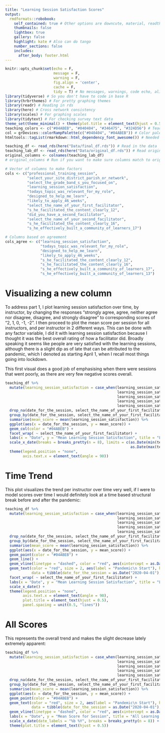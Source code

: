 ```yaml
---
title: "Learning Session Satisfaction Scores"
output:
  rmdformats::robobook:
    self_contained: true # Other options are downcute, material, readthedown, html_clean, html_docco, lockdown, https://github.com/juba/rmdformats
    thumbnails: false
    lightbox: true
    gallery: false
    highlight: kate # Also can do tango
    number_sections: false
    includes:
      after_body: footer.html
---
```


```r
knitr::opts_chunk$set(echo = F, 
                      message = F, 
                      warning = F, 
                      fig.align = 'center', 
                      cache = F, 
                      tidy = T) # No messages, warnings, code echo, align figures center, cache images, and tidy
library(tidyverse) # So you don't have to code in base R
library(hrbrthemes) # For pretty graphing themes
library(readr) # Reading in rds
library(here) # Cross network consistency
library(scales) # For graphing scales
library(tidytext) # For checking survey text data
theme_set(theme_minimal() + theme(plot.title = element_text(hjust = 0.5)))
teaching_colors <- c("#04ABEB", "#040404", "#346475", "#324D56") # Teaching Lab Color Palette - derived from logo
col = grDevices::colorRampPalette(c("#040404", "#04ABEB")) # Color palette maker for blue theme, based on teaching lab color palette
htmltools::tagList(rmarkdown::html_dependency_font_awesome()) # Needed so fa's in footer will show
```

```r
teaching_df <- read_rds(here("Data/final_df.rds")) # Read in the data
teaching_lab_df <- read_rds(here("Data/original_df.rds")) # Read original data for column names
original_columns <- colnames(teaching_lab_df)
# original_columns # Run if you want to make sure columns match to original data, has to be

# Vector of columns to make factors
cols <- c("professional_training_session", 
          "select_your_site_district_parish_or_network", 
          "select_the_grade_band_s_you_focused_on", 
          "learning_session_satisfaction",
          "todays_topic_was_relevant_for_my_role",
          "designed_to_help_me_learn",
          "likely_to_apply_46_weeks",
          "select_the_name_of_your_first_facilitator",
          "s_he_facilitated_the_content_clearly_12",
          "did_you_have_a_second_facilitator",
          "select_the_name_of_your_second_facilitator",
          "s_he_facilitated_the_content_clearly_16",
          "s_he_effectively_built_a_community_of_learners_17") 

# Columns based on agreement
cols_agree <- c("learning_session_satisfaction", 
                "todays_topic_was_relevant_for_my_role", 
                "designed_to_help_me_learn", 
                "likely_to_apply_46_weeks",
                "s_he_facilitated_the_content_clearly_12",
                "s_he_facilitated_the_content_clearly_16",
                "s_he_effectively_built_a_community_of_learners_17",
                "s_he_effectively_built_a_community_of_learners_13")
```

# Visualizing a new column

To address part 1, I plot learning session satisfaction over time, by instructor, by changing the responses "strongly agree, agree, neither agree nor disagree, disagree, and strongly disagree" to corresponding scores of "2, 1, 0, -1, -2". I then proceed to plot the mean score per session for all instructors, and per instructor in 2 different ways. This can be done with any factor variable, I did it with learning session satisfaction because I thought it was the best overall rating of how a facilitator did. Broadly speaking it seems like people are very satisfied with the learning sessions, although there is a slight dip as of late that can be attributed to the pandemic, which I denoted as starting April 1, when I recall most things going into lockdown.

This first visual does a good job of emphasising when there were sessions that went poorly, as there are very few negative scores overall.

```r
teaching_df %>%
  mutate(learning_session_satisfaction = case_when(learning_session_satisfaction == "Strongly agree" ~ 2,
                                                   learning_session_satisfaction == "Agree" ~ 1,
                                                   learning_session_satisfaction == "Neither agree nor disagree" ~ 0,
                                                   learning_session_satisfaction == "Disagree" ~ -1,
                                                   learning_session_satisfaction == "Strongly disagree" ~ -2)) %>%
  drop_na(date_for_the_session, select_the_name_of_your_first_facilitator) %>%
  group_by(date_for_the_session, select_the_name_of_your_first_facilitator) %>%
  summarise(mean_score = mean(learning_session_satisfaction)) %>%
  ggplot(aes(x = date_for_the_session, y = mean_score)) +
  geom_col(color = "#04ABEB") +
  facet_wrap( ~ select_the_name_of_your_first_facilitator) +
  labs(x = "Date", y = "Mean Learning Session Satisfaction", title = "Learning Session Satisfaction Scores per Instructor") +
  scale_x_date(breaks = breaks_pretty(n = 8), limits = c(as.Date(min(teaching_df$date_for_the_session, na.rm = T)), 
                                                         as.Date(max(teaching_df$date_for_the_session, na.rm = T)))) +
  theme(legend.position = "none",
        axis.text.x = element_text(angle = 90))
```

# Time Trend

This plot visualizes the trend per instructor over time very well, if I were to model scores over time I would definitely look at a time based structural break before and after the pandemic:

```r
teaching_df %>%
  mutate(learning_session_satisfaction = case_when(learning_session_satisfaction == "Strongly agree" ~ 2,
                                                   learning_session_satisfaction == "Agree" ~ 1,
                                                   learning_session_satisfaction == "Neither agree nor disagree" ~ 0,
                                                   learning_session_satisfaction == "Disagree" ~ -1,
                                                   learning_session_satisfaction == "Strongly disagree" ~ -2)) %>%
  drop_na(date_for_the_session, select_the_name_of_your_first_facilitator) %>%
  group_by(date_for_the_session, select_the_name_of_your_first_facilitator) %>%
  summarise(mean_score = mean(learning_session_satisfaction)) %>%
  ggplot(aes(x = date_for_the_session, y = mean_score)) +
  geom_point(color = "#04ABEB") +
  geom_line() +
  geom_vline(linetype = "dashed", color = "red", aes(xintercept = as.Date("2020-04-01"))) +
  geom_text(color = "red", size = 2, aes(label = "Pandemic\n Start"), hjust = -0.1,
            data = tibble(date_for_the_session = as.Date("2020-04-01"), mean_score = -1.5)) +
  facet_wrap( ~ select_the_name_of_your_first_facilitator) +
  labs(x = "Date", y = "Mean Learning Session Satisfaction", title = "Learning Session Satisfaction Scores per Instructor") +
  scale_x_date() +
  theme(legend.position = "none",
        axis.text.x = element_text(angle = 90),
        plot.title = element_text(hjust = 0.5),
        panel.spacing = unit(0.5, "lines"))
```

# All Scores

This represents the overall trend and makes the slight decrease lately extremely apparent:

```r
teaching_df %>%
  mutate(learning_session_satisfaction = case_when(learning_session_satisfaction == "Strongly agree" ~ 2,
                                                   learning_session_satisfaction == "Agree" ~ 1,
                                                   learning_session_satisfaction == "Neither agree nor disagree" ~ 0,
                                                   learning_session_satisfaction == "Disagree" ~ -1,
                                                   learning_session_satisfaction == "Strongly disagree" ~ -2)) %>%
  drop_na(date_for_the_session, select_the_name_of_your_first_facilitator) %>%
  group_by(date_for_the_session, select_the_name_of_your_first_facilitator) %>%
  summarise(mean_score = mean(learning_session_satisfaction)) %>%
  ggplot(aes(x = date_for_the_session, y = mean_score)) +
  geom_point(color = "#04ABEB") +
  geom_text(color = "red", size = 2, aes(label = "Pandemic\n Start"), hjust = -0.1,
            data = tibble(date_for_the_session = as.Date("2020-04-01"), mean_score = -1.5)) +
  geom_vline(linetype = "dashed", color = "red", aes(xintercept = as.Date("2020-04-01"))) +
  labs(x = "Date", y = "Mean Score for Session", title = "All Learning Session Scores") +
  scale_x_date(date_labels = "%b %Y", breaks = breaks_pretty(n = 8)) +
  theme(plot.title = element_text(hjust = 0.5))
```
